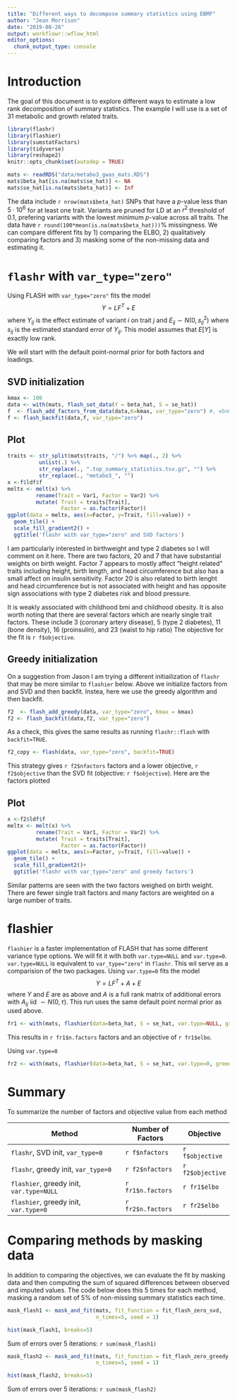 ```yaml
---
title: "Different ways to decompose summary statistics using EBMF"
author: "Jean Morrison"
date: "2019-08-26"
output: workflowr::wflow_html
editor_options:
  chunk_output_type: console
---
```


# Introduction

The goal of this document is to explore different ways to estimate a low rank decomposition of summary statistics. The example I will use is a set of 31 metabolic and growth related traits.


```r
library(flashr)
library(flashier)
library(sumstatFactors)
library(tidyverse)
library(reshape2)
knitr::opts_chunk$set(autodep = TRUE)
```


```r
mats <- readRDS("data/metabo3_gwas_mats.RDS")
mats$beta_hat[is.na(mats$se_hat)] <- NA
mats$se_hat[is.na(mats$beta_hat)] <- Inf
```

The data include `r nrow(mats$beta_hat)` SNPs that have a $p$-value less than $5 \cdot 10^{6}$ for at least one trait. Variants are pruned for LD at an $r^2$ threshold of 0.1, prefering variants with the lowest minimum $p$-value across all traits. The data have `r round(100*mean(is.na(mats$beta_hat)))`% missingness. We can compare different fits by 1) comparing the ELBO, 2) qualitatively comparing factors and 3) masking some of the non-missing data and estimating it. 

# `flashr` with `var_type="zero"`


Using FLASH with `var_type="zero"` fits the model
$$
Y = LF^T + E
$$
where $Y_{ij}$ is the effect estimate of variant $i$ on trait $j$ and $E_{ij} \sim N(0, s_{ij}^2)$ where $s_{ij}$ is the estimated standard error of $Y_{ij}$. This model assumes that $E[Y]$ is exactly low rank. 

We will start with the default point-normal prior for both factors and loadings. 

## SVD initialization

```r
kmax <- 100
data <- with(mats, flash_set_data(Y = beta_hat, S = se_hat))
f  <- flash_add_factors_from_data(data,K=kmax, var_type="zero") #, ebnm_fn = "ebnm_ash")
f <- flash_backfit(data,f, var_type="zero") 
```

## Plot

```r
traits <- str_split(mats$traits, "/") %>% map(., 2) %>% 
          unlist(.) %>%
          str_replace(., ".top_summary_statistics.tsv.gz", "") %>%
          str_replace(., "metabo3_", "")
x <-f$ldf$f
meltx <- melt(x) %>%
         rename(Trait = Var1, Factor = Var2) %>%
         mutate( Trait = traits[Trait], 
                 Factor = as.factor(Factor))
ggplot(data = meltx, aes(x=Factor, y=Trait, fill=value)) + 
  geom_tile() + 
  scale_fill_gradient2() + 
  ggtitle('flashr with var_type="zero" and SVD factors')
```

I am particularly interested in birthweight and type 2 diabetes so I will comment on it here. There are two factors, 20 and 7 that have substantial weights on birth weight. Factor 7 appears to mostly affect "height related" traits including height, birth length, and head circumference but also has a small affect on insulin sensitivity. Factor 20 is also related to birth lenght and head circumference but is not associated with height and has opposite sign associations with type 2 diabetes risk and blood pressure. 

It is weakly associated with childhood bmi and childhood obesity. It is also worth noting that there are several factors which are nearly single trait factors. These include 
3 (coronary artery disease), 5 (type 2 diabetes), 11 (bone density), 16 (proinsulin), and 23 (waist to hip ratio)
 The objective for the fit is `r f$objective`. 

## Greedy initialization

On a suggestion from Jason I am trying a different initiailization of `flashr` that may be more similar to `flashier` below. Above we initialize factors from and SVD and then backfit. Instea, here we use the greedy algorithm and then backfit.

```r

f2  <- flash_add_greedy(data, var_type="zero", Kmax = kmax)
f2 <- flash_backfit(data,f2, var_type="zero")
```

As a check, this gives the same results as running `flashr::flash` with `backfit=TRUE`. 
```r
f2_copy <- flash(data, var_type="zero", backfit=TRUE)
```

This strategy gives `r f2$nfactors` factors and a lower objective, `r f2$objective` than the SVD fit (objective: `r f$objective`). Here are the factors plotted

## Plot

```r

x <-f2$ldf$f
meltx <- melt(x) %>%
         rename(Trait = Var1, Factor = Var2) %>%
         mutate( Trait = traits[Trait], 
                 Factor = as.factor(Factor))
ggplot(data = meltx, aes(x=Factor, y=Trait, fill=value)) + 
  geom_tile() + 
  scale_fill_gradient2()+ 
  ggtitle('flashr with var_type="zero" and greedy factors')
```

Similar patterns are seen with the two factors weighed on birth weight. There are fewer single trait factors and many factors are weighted on a large number of traits. 

# flashier

`flashier` is a faster implementation of FLASH that has some different variance type options. We will fit it with both `var.type=NULL` and `var.type=0`. `var.type=NULL` is equivalent to `var_type="zero"` in `flashr`. This wil serve as a comparision of the two packages. Using `var.type=0` fits the model 
$$
Y = LF^T + A + E
$$
where $Y$ and $E$ are as above and $A$ is a full rank matrix of additional errors with $A_{ij}$ iid $\sim N(0, \tau)$. This run uses the same default point normal prior as used above. 

```r
fr1 <- with(mats, flashier(data=beta_hat, S = se_hat, var.type=NULL, greedy.Kmax = 100, init.tol=1e-4, fit = "full", verbose.lvl=3))
```

This results in `r fr1$n.factors` factors and an objective of `r fr1$elbo`. 


Using `var.type=0`
```r
fr2 <- with(mats, flashier(data=beta_hat, S = se_hat, var.type=0, greedy.Kmax = 100, init.tol=1e-4, fit = "full", verbose.lvl=3))
```

# Summary

To summarize the number of factors and objective value from each method



Method                                  |  Number of Factors | Objective
----------------------------------------|--------------------|---------------
`flashr`,  SVD init, `var_type=0`       | `r f$nfactors`     | `r f$objective`
`flashr`, greedy init, `var_type=0`     | `r f2$nfactors`     | `r f2$objective`
`flashier`, greedy init, `var.type=NULL`| `r fr1$n.factors`  | `r fr1$elbo`
`flashier`, greedy init, `var.type=0`   | `r fr2$n.factors`  | `r fr2$elbo`


# Comparing methods by masking data

In addition to comparing the objectives, we can evaluate the fit by masking data and then computing the sum of squared differences between observed and imputed values. The code below does this 5 times for each method, masking a random set of 5\% of non-missing summary statistics each time.

```r
mask_flash1 <- mask_and_fit(mats, fit_function = fit_flash_zero_svd, 
                            n_times=5, seed = 1)
```

```r
hist(mask_flash1, breaks=5)
```
Sum of errors over 5 iterations: `r sum(mask_flash1)`


```r
mask_flash2 <- mask_and_fit(mats, fit_function = fit_flash_zero_greedy, 
                            n_times=5, seed = 1)
```

```r
hist(mask_flash2, breaks=5)
```
Sum of errors over 5 iterations: `r sum(mask_flash2)`

